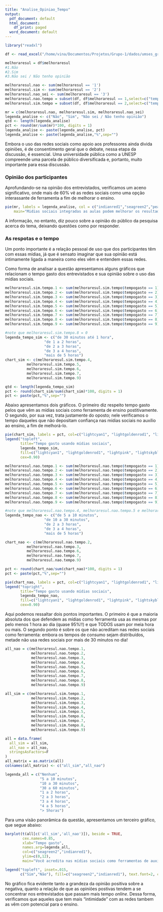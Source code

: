 ```yaml
---
title: "Analise_Opiniao_Tempo"
output:
  pdf_document: default
  html_document:
    df_print: paged
  word_document: default
---
```


```r
library("readxl")

df <- read_excel("/home/vina/Documentos/Projetos/Grupo-1/dados/umses_graduacao_2018_vtidy.xlsx")

melhoraresul = df$melhoraresul
#1.Não
#2.Sim
#3.Não sei / Não tenho opinião

melhoraresul.nao <- sum(melhoraresul == '1')
melhoraresul.sim <- sum(melhoraresul == '2')
melhoraresul.nao_sei <- sum(melhoraresul == '3')
melhoraresul.nao.tempo = subset(df, df$melhoraresul == 1,select=c("tempogasto"))
melhoraresul.sim.tempo = subset(df, df$melhoraresul == 2,select=c("tempogasto"))
```

```r

mr = c(melhoraresul.nao, melhoraresul.sim, melhoraresul.nao_sei)
legenda_analise <- c("Não", "Sim", "Não sei / Não tenho opinião")
qtd <- length(legenda_analise)
pct <- round(mr/sum(mr)*100, digits = 1)
legenda_analise <- paste(legenda_analise, pct)
legenda_analise <- paste(legenda_analise,"%",sep="")
```

Embora o uso das redes sociais como apoio aos professores ainda divida opiniões, é de consentimento geral que o debate, nessa etapa da discussão, é essencial. Uma universidade pública como a UNESP compreende uma parcela de público diversificada e, portanto, muito importante para essa discussão.

### Opinião dos participantes

Aprofundando-se na opinião dos entrevistados, verificamos um aceno significativo, onde mais de 60% vê as redes sociais como uma opção interassante de ferramenta a fim de melhorar o ensino.


```r
pie(mr, labels = legenda_analise, col = c("indianred1","seagreen2","peachpuff1"),
    main="Midias sociais integradas as aulas podem melhorar os resultados dos alunos?")
```

A informação, no entanto, diz pouco sobre a opinião do público da pesquisa acerca do tema, deixando questões como por responder. 


### As respotas e o tempo

Um ponto importante é a relação pessoal de uso que dos participantes têm com essas mídias, já que é sensato imaginar que sua opinião está intimamente ligada a maneira como eles vêm e entendem essas redes.

Como forma de analisar a questão apresentamos alguns gráficos que relacionam o tempo gasto dos entrevistados e sua opinião sobre o uso das mídias sociais.

```r
melhoraresul.sim.tempo.1 <- sum(melhoraresul.sim.tempo$tempogasto == 1)
melhoraresul.sim.tempo.2 <- sum(melhoraresul.sim.tempo$tempogasto == 2)
melhoraresul.sim.tempo.3 <- sum(melhoraresul.sim.tempo$tempogasto == 3)
melhoraresul.sim.tempo.4 <- sum(melhoraresul.sim.tempo$tempogasto == 4)
melhoraresul.sim.tempo.5 <- sum(melhoraresul.sim.tempo$tempogasto == 5)
melhoraresul.sim.tempo.6 <- sum(melhoraresul.sim.tempo$tempogasto == 6)
melhoraresul.sim.tempo.7 <- sum(melhoraresul.sim.tempo$tempogasto == 7)
melhoraresul.sim.tempo.8 <- sum(melhoraresul.sim.tempo$tempogasto == 8)
melhoraresul.sim.tempo.9 <- sum(melhoraresul.sim.tempo$tempogasto == 9)

#note que melhoraresul.sim.tempo.8 = 0
legenda_tempo_sim <- c("de 30 minutos até 1 hora", 
                  "de 1 a 2 horas", 
                  "de 2 a 3 horas", 
                  "de 3 a 4 horas",
                  "mais de 5 horas")
chart_sim <- c(melhoraresul.sim.tempo.4, 
          melhoraresul.sim.tempo.5, 
          melhoraresul.sim.tempo.6,
          melhoraresul.sim.tempo.7,
          melhoraresul.sim.tempo.9)

qtd <- length(legenda_tempo_sim)
pct <- round(chart_sim/sum(chart_sim)*100, digits = 1)
pct <- paste(pct,"%",sep="")

```

Abaixo apresentamos dois gráficos. O primeiro diz respeito tempo gasto pelos que vêm as mídias sociais como ferramenta de ensino postitivamente. O segundo, por sua vez, trata justamente do oposto; nele verificamos o tempo daqueles que não depositam confiança nas mídias sociais no auxílio ao ensino, a fim de melhorá-lo.

```r
pie(chart_sim, labels = pct, col=c("lightcyan1", "lightgoldenrod1", "lightpink", "lightskyblue1","thistle1"), main="Tempo gasto pelos que acreditam na melhoria \ndo ensino através das mídias sociais")
legend("topleft",
       title="Tempo gasto usando mídias sociais",
       legenda_tempo_sim, 
       fill=c("lightcyan1", "lightgoldenrod1", "lightpink", "lightskyblue1","thistle1"), 
       cex=0.90)
```

```r
melhoraresul.nao.tempo.1 <- sum(melhoraresul.nao.tempo$tempogasto == 1)
melhoraresul.nao.tempo.2 <- sum(melhoraresul.nao.tempo$tempogasto == 2)
melhoraresul.nao.tempo.3 <- sum(melhoraresul.nao.tempo$tempogasto == 3)
melhoraresul.nao.tempo.4 <- sum(melhoraresul.nao.tempo$tempogasto == 4)
melhoraresul.nao.tempo.5 <- sum(melhoraresul.nao.tempo$tempogasto == 5)
melhoraresul.nao.tempo.6 <- sum(melhoraresul.nao.tempo$tempogasto == 6)
melhoraresul.nao.tempo.7 <- sum(melhoraresul.nao.tempo$tempogasto == 7)
melhoraresul.nao.tempo.8 <- sum(melhoraresul.nao.tempo$tempogasto == 8)
melhoraresul.nao.tempo.9 <- sum(melhoraresul.nao.tempo$tempogasto == 9)

#note que melhoraresul.nao.tempo.4, melhoraresul.nao.tempo.5 e melhoraresul.nao.tempo.8 são iguais a 0  
legenda_tempo_nao <- c("de 5 a 10 minutos", 
                  "de 10 a 30 minutos",
                  "de 2 a 3 horas", 
                  "de 3 a 4 horas",
                  "mais de 5 horas")

chart_nao <- c(melhoraresul.nao.tempo.2,
          melhoraresul.nao.tempo.3, 
          melhoraresul.nao.tempo.6,
          melhoraresul.nao.tempo.7,
          melhoraresul.nao.tempo.9)

pct <- round(chart_nao/sum(chart_nao)*100, digits = 1)
pct <- paste(pct,"%",sep="")
```

```r
pie(chart_nao, labels = pct, col=c("lightcyan1", "lightgoldenrod1", "lightpink", "lightskyblue1","thistle1"), main="Tempo gasto pelos que NÃO acreditam na melhoria \ndo ensino através das mídias sociais")
legend("topright", 
       title="Tempo gasto usando mídias sociais",
       legenda_tempo_nao, 
       fill=c("lightcyan1", "lightgoldenrod1", "lightpink", "lightskyblue1","thistle1"), 
       cex=0.90)
```

Aqui podemos ressaltar dois pontos importantes. O primeiro é que a maioria absoluta dos que defendem as mídias como ferramenta usa as mesmas por pelo menos 1 hora ao dia (quase 95%!!) e que TODOS usam por meia hora ou mais. O segundo ponto é sobre os que não acreditam nas redes sociais como ferramenta: embora os tempos de consumo sejam distribuídos, metade não usa redes sociais por mais de 30 minutos no dia!


```r
all_nao = c(melhoraresul.nao.tempo.1,
            melhoraresul.nao.tempo.2,
            melhoraresul.nao.tempo.3,
            melhoraresul.nao.tempo.4,
            melhoraresul.nao.tempo.5,
            melhoraresul.nao.tempo.6,
            melhoraresul.nao.tempo.7,
            melhoraresul.nao.tempo.8,
            melhoraresul.nao.tempo.9)

all_sim = c(melhoraresul.sim.tempo.1,
            melhoraresul.sim.tempo.2,
            melhoraresul.sim.tempo.3,
            melhoraresul.sim.tempo.4,
            melhoraresul.sim.tempo.5,
            melhoraresul.sim.tempo.6,
            melhoraresul.sim.tempo.7,
            melhoraresul.sim.tempo.8,
            melhoraresul.sim.tempo.9)

all = data.frame(
  all_sim = all_sim,
  all_nao = all_nao,
  stringsAsFactors=F
)
all_matrix = as.matrix(all)
colnames(all_matrix) <- c("all_sim","all_nao")

legenda_all = c("Nenhum",
                "5 a 10 minutos",
                "10 a 30 minutos",
                "30 a 60 minutos",
                "1 a 2 horas", 
                "2 a 3 horas",
                "3 a 4 horas",
                "4 a 5 horas",
                "> 5horas")
```

Para uma visão panorâmica da questão, apresentamos um terceiro gráfico, que segue abaixo:

```r
barplot(t(all[c('all_sim','all_nao')]), beside = TRUE,
        cex.names=0.85,
        xlab="Tempo gasto",
        names.arg=legenda_all,
        col=c("seagreen2","indianred1"),
        ylim=c(0,12),
        main="Você acredita nas mídias sociais como ferramentas de auxílio ao ensino?")

legend("topleft", inset=.015,
       c("Sim","Não"), fill=c("seagreen2","indianred1"), text.font=2, cex=0.9)

```

No gráfico fica evidente tanto a grandeza da opinião positiva sobre a negativa, quanto a relação de que as opiniões postivas tendem a se concentrar nos entrevistados que passam mais tempo _online_. Dessa forma, verificamos que aqueles que tem mais "intimidade" com as redes tambem as vêm com potencial para o ensino.